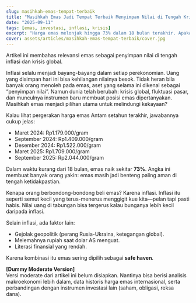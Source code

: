 ```yaml
---
slug: masihkah-emas-tempat-terbaik
title: "Masihkah Emas Jadi Tempat Terbaik Menyimpan Nilai di Tengah Krisis?"
date: "2025-09-11"
tags: [emas, investasi, inflasi, krisis]
excerpt: "Harga emas melonjak hingga 73% dalam 18 bulan terakhir. Apakah masih menjadi benteng terbaik menghadapi inflasi dan ketidakpastian global?"
cover: assets/articles/masihkah-emas-tempat-terbaik/cover.jpg
---
```


Artikel ini membahas relevansi emas sebagai penyimpan nilai di tengah inflasi dan krisis global.

<Only mode="friendly">

Inflasi selalu menjadi bayang-bayang dalam setiap perekonomian. Uang yang disimpan hari ini bisa kehilangan nilainya besok. Tidak heran bila banyak orang menoleh pada emas, aset yang selama ini dikenal sebagai “penyimpan nilai”. Namun dunia telah berubah: krisis global, fluktuasi pasar, dan munculnya instrumen baru membuat posisi emas dipertanyakan. Masihkah emas menjadi pilihan utama untuk melindungi kekayaan?

Kalau lihat pergerakan harga emas Antam setahun terakhir, jawabannya cukup jelas:

- Maret 2024: Rp1.179.000/gram
- September 2024: Rp1.409.000/gram
- Desember 2024: Rp1.522.000/gram
- Maret 2025: Rp1.709.000/gram
- September 2025: Rp2.044.000/gram

Dalam waktu kurang dari 18 bulan, emas naik sekitar **73%**. Angka ini membuat banyak orang yakin: emas masih jadi benteng paling aman di tengah ketidakpastian.

Kenapa orang berbondong-bondong beli emas? Karena inflasi. Inflasi itu seperti semut kecil yang terus-menerus menggigit kue kita—pelan tapi pasti habis. Nilai uang di tabungan bisa tergerus kalau bunganya lebih kecil daripada inflasi.

Selain inflasi, ada faktor lain:

- Gejolak geopolitik (perang Rusia-Ukraina, ketegangan global).
- Melemahnya rupiah saat dolar AS menguat.
- Literasi finansial yang rendah.

Karena kombinasi itu emas sering dipilih sebagai **safe haven**.

</Only>

<Only mode="moderate">

**[Dummy Moderate Version]**  
Versi moderate dari artikel ini belum disiapkan. Nantinya bisa berisi analisis makroekonomi lebih dalam, data historis harga emas internasional, serta perbandingan dengan instrumen investasi lain (saham, obligasi, reksa dana).

</Only>

